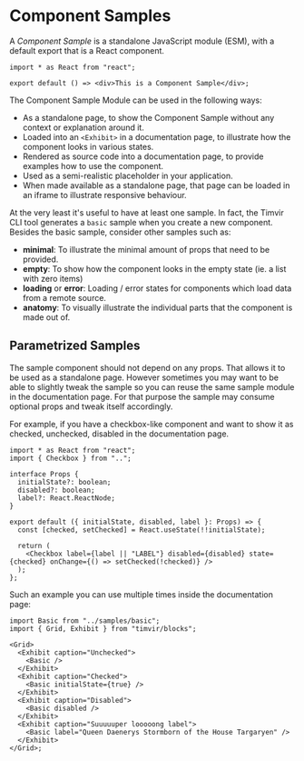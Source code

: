 
# Component Samples

A _Component Sample_ is a standalone JavaScript module (ESM), with a default export that is a React component.

```tsx
import * as React from "react";

export default () => <div>This is a Component Sample</div>;
```

The Component Sample Module can be used in the following ways:

- As a standalone page, to show the Component Sample without any context or explanation around it.
- Loaded into an `<Exhibit>` in a documentation page, to illustrate how the component looks in various states.
- Rendered as source code into a documentation page, to provide examples how to use the component.
- Used as a semi-realistic placeholder in your application.
- When made available as a standalone page, that page can be loaded in an iframe to illustrate responsive behaviour.

At the very least it's useful to have at least one sample. In fact, the Timvir CLI tool generates a `basic` sample
when you create a new component. Besides the basic sample, consider other samples such as:

- **minimal**: To illustrate the minimal amount of props that need to be provided.
- **empty**: To show how the component looks in the empty state (ie. a list with zero items)
- **loading** or **error**: Loading / error states for components which load data from a remote source.
- **anatomy**: To visually illustrate the individual parts that the component is made out of.

## Parametrized Samples

The sample component should not depend on any props. That allows it to be used as a standalone page. However sometimes
you may want to be able to slightly tweak the sample so you can reuse the same sample module in the documentation page.
For that purpose the sample may consume optional props and tweak itself accordingly.

For example, if you have a checkbox-like component and want to show it as checked, unchecked, disabled in the documentation
page.

```tsx
import * as React from "react";
import { Checkbox } from "..";

interface Props {
  initialState?: boolean;
  disabled?: boolean;
  label?: React.ReactNode;
}

export default ({ initialState, disabled, label }: Props) => {
  const [checked, setChecked] = React.useState(!!initialState);

  return (
    <Checkbox label={label || "LABEL"} disabled={disabled} state={checked} onChange={() => setChecked(!checked)} />
  );
};
```

Such an example you can use multiple times inside the documentation page:

```tsx
import Basic from "../samples/basic";
import { Grid, Exhibit } from "timvir/blocks";

<Grid>
  <Exhibit caption="Unchecked">
    <Basic />
  </Exhibit>
  <Exhibit caption="Checked">
    <Basic initialState={true} />
  </Exhibit>
  <Exhibit caption="Disabled">
    <Basic disabled />
  </Exhibit>
  <Exhibit caption="Suuuuuper looooong label">
    <Basic label="Queen Daenerys Stormborn of the House Targaryen" />
  </Exhibit>
</Grid>;
```
